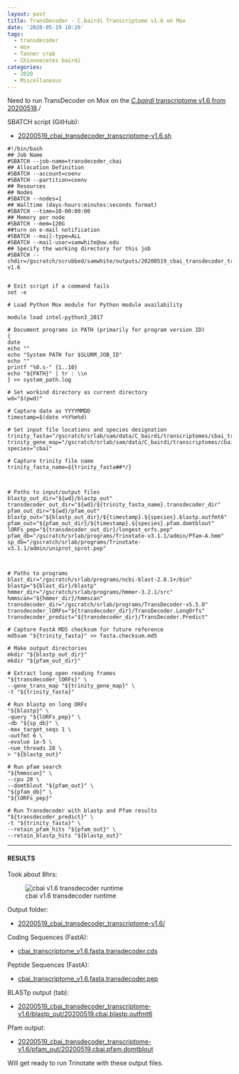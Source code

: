 ```yaml
---
layout: post
title: TransDecoder - C.bairdi Transcriptome v1.6 on Mox
date: '2020-05-19 10:26'
tags:
  - transdecoder
  - mox
  - Tanner crab
  - Chionoecetes bairdi
categories:
  - 2020
  - Miscellaneous
---
```

Need to run TransDecoder on Mox on the [_C.bairdi_ transcriptome v1.6 from 20200518](https://robertslab.github.io/sams-notebook/posts/2020/2020-05-18-Transcriptome-Assembly-C.bairdi-All-Arthropoda-specific-RNAseq-Data-with-Trinity-on-Mox/)./



SBATCH script (GitHub):

- [20200519_cbai_transdecoder_transcriptome-v1.6.sh](https://github.com/RobertsLab/sams-notebook/blob/master/sbatch_scripts/20200519_cbai_transdecoder_transcriptome-v1.6.sh)

```shell
#!/bin/bash
## Job Name
#SBATCH --job-name=transdecoder_cbai
## Allocation Definition
#SBATCH --account=coenv
#SBATCH --partition=coenv
## Resources
## Nodes
#SBATCH --nodes=1
## Walltime (days-hours:minutes:seconds format)
#SBATCH --time=10-00:00:00
## Memory per node
#SBATCH --mem=120G
##turn on e-mail notification
#SBATCH --mail-type=ALL
#SBATCH --mail-user=samwhite@uw.edu
## Specify the working directory for this job
#SBATCH --chdir=/gscratch/scrubbed/samwhite/outputs/20200519_cbai_transdecoder_transcriptome-v1.6


# Exit script if a command fails
set -e

# Load Python Mox module for Python module availability

module load intel-python3_2017

# Document programs in PATH (primarily for program version ID)
{
date
echo ""
echo "System PATH for $SLURM_JOB_ID"
echo ""
printf "%0.s-" {1..10}
echo "${PATH}" | tr : \\n
} >> system_path.log

# Set workind directory as current directory
wd="$(pwd)"

# Capture date as YYYYMMDD
timestamp=$(date +%Y%m%d)

# Set input file locations and species designation
trinity_fasta="/gscratch/srlab/sam/data/C_bairdi/transcriptomes/cbai_transcriptome_v1.6.fasta"
trinity_gene_map="/gscratch/srlab/sam/data/C_bairdi/transcriptomes/cbai_transcriptome_v1.6.fasta.gene_trans_map"
species="cbai"

# Capture trinity file name
trinity_fasta_name=${trinity_fasta##*/}



# Paths to input/output files
blastp_out_dir="${wd}/blastp_out"
transdecoder_out_dir="${wd}/${trinity_fasta_name}.transdecoder_dir"
pfam_out_dir="${wd}/pfam_out"
blastp_out="${blastp_out_dir}/${timestamp}.${species}.blastp.outfmt6"
pfam_out="${pfam_out_dir}/${timestamp}.${species}.pfam.domtblout"
lORFs_pep="${transdecoder_out_dir}/longest_orfs.pep"
pfam_db="/gscratch/srlab/programs/Trinotate-v3.1.1/admin/Pfam-A.hmm"
sp_db="/gscratch/srlab/programs/Trinotate-v3.1.1/admin/uniprot_sprot.pep"



# Paths to programs
blast_dir="/gscratch/srlab/programs/ncbi-blast-2.8.1+/bin"
blastp="${blast_dir}/blastp"
hmmer_dir="/gscratch/srlab/programs/hmmer-3.2.1/src"
hmmscan="${hmmer_dir}/hmmscan"
transdecoder_dir="/gscratch/srlab/programs/TransDecoder-v5.5.0"
transdecoder_lORFs="${transdecoder_dir}/TransDecoder.LongOrfs"
transdecoder_predict="${transdecoder_dir}/TransDecoder.Predict"

# Capture FastA MD5 checksum for future reference
md5sum "${trinity_fasta}" >> fasta.checksum.md5

# Make output directories
mkdir "${blastp_out_dir}"
mkdir "${pfam_out_dir}"

# Extract long open reading frames
"${transdecoder_lORFs}" \
--gene_trans_map "${trinity_gene_map}" \
-t "${trinity_fasta}"

# Run blastp on long ORFs
"${blastp}" \
-query "${lORFs_pep}" \
-db "${sp_db}" \
-max_target_seqs 1 \
-outfmt 6 \
-evalue 1e-5 \
-num_threads 28 \
> "${blastp_out}"

# Run pfam search
"${hmmscan}" \
--cpu 28 \
--domtblout "${pfam_out}" \
"${pfam_db}" \
"${lORFs_pep}"

# Run Transdecoder with blastp and Pfam results
"${transdecoder_predict}" \
-t "${trinity_fasta}" \
--retain_pfam_hits "${pfam_out}" \
--retain_blastp_hits "${blastp_out}"
```


---

#### RESULTS

Took about 8hrs:

![cbai v1.6 transdecoder runtime](https://github.com/RobertsLab/sams-notebook/blob/master/images/screencaps/20200519_cbai_transdecoder_transcriptome-v1.6_runtime.png?raw=true)

Output folder:

- [20200519_cbai_transdecoder_transcriptome-v1.6/](https://gannet.fish.washington.edu/Atumefaciens/20200519_cbai_transdecoder_transcriptome-v1.6/)

Coding Sequences (FastA):

- [cbai_transcriptome_v1.6.fasta.transdecoder.cds](https://gannet.fish.washington.edu/Atumefaciens/20200519_cbai_transdecoder_transcriptome-v1.6/cbai_transcriptome_v1.6.fasta.transdecoder.cds)

Peptide Sequences (FastA):

- [cbai_transcriptome_v1.6.fasta.transdecoder.pep](https://gannet.fish.washington.edu/Atumefaciens/20200519_cbai_transdecoder_transcriptome-v1.6/cbai_transcriptome_v1.6.fasta.transdecoder.pep)

BLASTp output (tab):

- [20200519_cbai_transdecoder_transcriptome-v1.6/blastp_out/20200519.cbai.blastp.outfmt6](https://gannet.fish.washington.edu/Atumefaciens/20200519_cbai_transdecoder_transcriptome-v1.6/blastp_out/20200519.cbai.blastp.outfmt6)

Pfam output:

- [20200519_cbai_transdecoder_transcriptome-v1.6/pfam_out/20200519.cbai.pfam.domtblout](https://gannet.fish.washington.edu/Atumefaciens/20200519_cbai_transdecoder_transcriptome-v1.6/pfam_out/20200519.cbai.pfam.domtblout)

Will get ready to run Trinotate with these output files.

